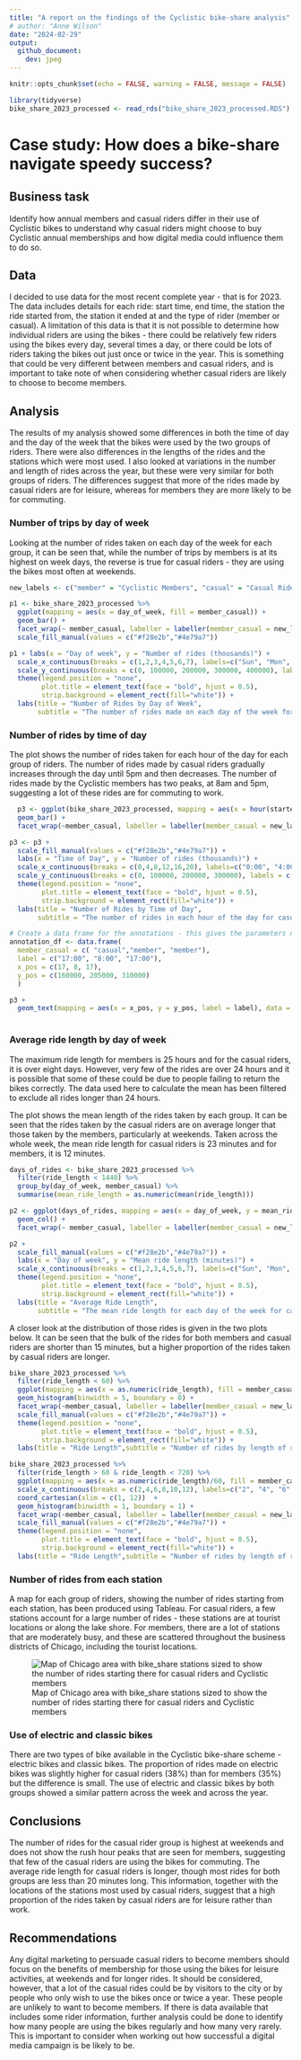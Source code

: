 ```yaml
---
title: "A report on the findings of the Cyclistic bike-share analysis"
# author: "Anne Wilson"
date: "2024-02-29"
output: 
  github_document:
    dev: jpeg
---
```


```r
knitr::opts_chunk$set(echo = FALSE, warning = FALSE, message = FALSE)
```

```r
library(tidyverse)
bike_share_2023_processed <- read_rds("bike_share_2023_processed.RDS")
```

# Case study: How does a bike-share navigate speedy success?

## Business task
Identify how annual members and casual riders differ in their use of Cyclistic bikes to understand why casual riders might choose to buy Cyclistic annual memberships and how digital media could influence them to do so.

## Data
I decided to use data for the most recent complete year - that is for 2023. The data includes details for each ride: start time, end time, the station the ride started from, the station it ended at and the type of rider (member or casual). A limitation of this data is that it is not possible to determine how individual riders are using the bikes - there could be relatively few riders using the bikes every day, several times a day, or there could be lots of riders taking the bikes out just once or twice in the year. This is something that could be very different between members and casual riders, and is important to take note of when considering whether casual riders are likely to choose to become members.

## Analysis
The results of my analysis showed some differences in both the time of day and the day of the week that the bikes were used by the two groups of riders. There were also differences in the lengths of the rides and the stations which were most used. I also looked at variations in the number and length of rides across the year, but these were very similar for both groups of riders. The differences suggest that more of the rides made by casual riders are for leisure, whereas for members they are more likely to be for commuting.

### Number of trips by day of week
Looking at the number of rides taken on each day of the week for each group, it can be seen that, while the number of trips by members is at its highest on week days, the reverse is true for casual riders - they are using the bikes most often at weekends.

```r
new_labels <- c("member" = "Cyclistic Members", "casual" = "Casual Riders")

p1 <- bike_share_2023_processed %>%
  ggplot(mapping = aes(x = day_of_week, fill = member_casual)) +
  geom_bar() +
  facet_wrap(~ member_casual, labeller = labeller(member_casual = new_labels)) +
  scale_fill_manual(values = c("#f28e2b","#4e79a7"))

```

```r

p1 + labs(x = "Day of week", y = "Number of rides (thousands)") +
  scale_x_continuous(breaks = c(1,2,3,4,5,6,7), labels=c("Sun", "Mon", "Tue", "Wed", "Thu", "Fri", "Sat")) +
  scale_y_continuous(breaks = c(0, 100000, 200000, 300000, 400000), labels = c("0", "100", "200", "300", "400")) +
  theme(legend.position = "none",
        plot.title = element_text(face = "bold", hjust = 0.5),
        strip.background = element_rect(fill="white")) +
  labs(title = "Number of Rides by Day of Week",
       subtitle = "The number of rides made on each day of the week for casual riders and for Cyclistic members.") 
```

### Number of rides by time of day
The plot shows the number of rides taken for each hour of the day for each group of riders. The number of rides made by casual riders gradually increases through the day until 5pm and then decreases. The number of rides made by the Cyclistic members has two peaks, at 8am and 5pm, suggesting a lot of these rides are for commuting to work.
```r
  p3 <- ggplot(bike_share_2023_processed, mapping = aes(x = hour(started_at), fill = member_casual)) +
  geom_bar() +
  facet_wrap(~member_casual, labeller = labeller(member_casual = new_labels))
```

```r
p3 <- p3 +
  scale_fill_manual(values = c("#f28e2b","#4e79a7")) +
  labs(x = "Time of Day", y = "Number of rides (thousands)") +
  scale_x_continuous(breaks = c(0,4,8,12,16,20), labels=c("0:00", "4:00", "8:00", "12:00", "16:00", "20:00")) +
  scale_y_continuous(breaks = c(0, 100000, 200000, 300000), labels = c("0", "100", "200", "300")) +
  theme(legend.position = "none",
        plot.title = element_text(face = "bold", hjust = 0.5),
        strip.background = element_rect(fill="white")) +
  labs(title = "Number of Rides by Time of Day",
       subtitle = "The number of rides in each hour of the day for casual riders and for Cyclistic members.")
```

```r
# Create a data frame for the annotations - this gives the parameters needed for geom_text
annotation_df <- data.frame(
  member_casual = c( "casual","member", "member"),
  label = c("17:00", "8:00", "17:00"),
  x_pos = c(17, 8, 17),
  y_pos = c(160000, 205000, 310000)
  )

p3 +
  geom_text(mapping = aes(x = x_pos, y = y_pos, label = label), data = annotation_df)
  
```

### Average ride length by day of week
The maximum ride length for members is 25 hours and for the casual riders, it is over eight days. However, very few of the rides are over 24 hours and it is possible that some of these could be due to people failing to return the bikes correctly. The data used here to calculate the mean has been filtered to exclude all rides longer than 24 hours.

The plot shows the mean length of the rides taken by each group. It can be seen that the rides taken by the casual riders are on average longer that those taken by the members, particularly at weekends. Taken across the whole week, the mean ride length for casual riders is 23 minutes and for members, it is 12 minutes.
```r
days_of_rides <- bike_share_2023_processed %>% 
  filter(ride_length < 1440) %>% 
  group_by(day_of_week, member_casual) %>% 
  summarise(mean_ride_length = as.numeric(mean(ride_length)))
```

```r
p2 <- ggplot(days_of_rides, mapping = aes(x = day_of_week, y = mean_ride_length, fill = member_casual)) +
  geom_col() +
  facet_wrap(~ member_casual, labeller = labeller(member_casual = new_labels))
```

```r
p2 +
  scale_fill_manual(values = c("#f28e2b","#4e79a7")) +
  labs(x = "Day of week", y = "Mean ride length (minutes)") +
  scale_x_continuous(breaks = c(1,2,3,4,5,6,7), labels=c("Sun", "Mon", "Tue", "Wed", "Thu", "Fri", "Sat")) +
  theme(legend.position = "none",
        plot.title = element_text(face = "bold", hjust = 0.5),
        strip.background = element_rect(fill="white")) +
  labs(title = "Average Ride Length",
       subtitle = "The mean ride length for each day of the week for casual riders and for Cyclistic members.") 
```

A closer look at the distribution of those rides is given in the two plots below. It can be seen that the bulk of the rides for both members and casual riders are shorter than 15 minutes, but a higher proportion of the rides taken by casual riders are longer.

```r
bike_share_2023_processed %>% 
  filter(ride_length < 60) %>% 
  ggplot(mapping = aes(x = as.numeric(ride_length), fill = member_casual)) +
  geom_histogram(binwidth = 5, boundary = 0) +
  facet_wrap(~member_casual, labeller = labeller(member_casual = new_labels)) +
  scale_fill_manual(values = c("#f28e2b","#4e79a7")) +
  theme(legend.position = "none",
        plot.title = element_text(face = "bold", hjust = 0.5),
        strip.background = element_rect(fill="white")) +
  labs(title = "Ride Length",subtitle = "Number of rides by length of ride, up to one hour long.", x = "Ride length (minutes)", y = "Number of rides")
```

```r
bike_share_2023_processed %>%
  filter(ride_length > 60 & ride_length < 720) %>% 
  ggplot(mapping = aes(x = as.numeric(ride_length)/60, fill = member_casual)) +
  scale_x_continuous(breaks = c(2,4,6,8,10,12), labels=c("2", "4", "6", "8", "10", "12")) +
  coord_cartesian(xlim = c(1, 12))  +
  geom_histogram(binwidth = 1, boundary = 1) +
  facet_wrap(~member_casual, labeller = labeller(member_casual = new_labels)) +
  scale_fill_manual(values = c("#f28e2b","#4e79a7")) +
  theme(legend.position = "none",
        plot.title = element_text(face = "bold", hjust = 0.5),
        strip.background = element_rect(fill="white")) +
  labs(title = "Ride Length",subtitle = "Number of rides by length of ride, ride length between 1 and 12 hours.", x = "Ride length (hours)", y = "Number of rides")
```

### Number of rides from each station
A map for each group of riders, showing the number of rides starting from each station, has been produced using Tableau. For casual riders, a few stations account for a large number of rides - these stations are at tourist locations or along the lake shore. For members, there are a lot of stations that are moderately busy, and these are scattered throughout the business districts of Chicago, including the tourist locations.

![Map of Chicago area with bike_share stations sized to show the number of rides starting there for casual riders and Cyclistic members](cyclistic_station_map.png)

### Use of electric and classic bikes
There are two types of bike available in the Cyclistic bike-share scheme - electric bikes and classic bikes. The proportion of rides made on electric bikes was slightly higher for casual riders (38%) than for members (35%) but the difference is small. The use of electric and classic bikes by both groups showed a similar pattern across the week and across the year.

## Conclusions
The number of rides for the casual rider group is highest at weekends and does not show the rush hour peaks that are seen for members, suggesting that few of the casual riders are using the bikes for commuting. The average ride length for casual riders is longer, though most rides for both groups are less than 20 minutes long. This information, together with the locations of the stations most used by casual riders, suggest that a high proportion of the rides taken by casual riders are for leisure rather than work.

## Recommendations
Any digital marketing to persuade casual riders to become members should focus on the benefits of membership for those using the bikes for leisure activities, at weekends and for longer rides. It should be considered, however, that a lot of the casual rides could be by visitors to the city or by people who only wish to use the bikes once or twice a year. These people are unlikely to want to become members. If there is data available that includes some rider information, further analysis could be done to identify how many people are using the bikes regularly and how many very rarely. This is important to consider when working out how successful a digital media campaign is be likely to be.

